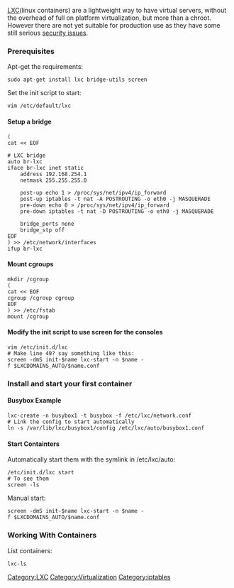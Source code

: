 [[LXC]](linux containers) are a lightweight way to have virtual servers, without the overhead of full on platform virtualization, but more than a chroot. However there are not yet suitable for production use as they have some still serious [http://blog.bofh.it/debian/id_413 security issues].

=== Prerequisites ===
Apt-get the requirements: 
 sudo apt-get install lxc bridge-utils screen

Set the init script to start:
 vim /etc/default/lxc 

==== Setup a bridge ====
<pre>
(
cat << EOF

# LXC bridge
auto br-lxc
iface br-lxc inet static
    address 192.168.254.1
    netmask 255.255.255.0

    post-up echo 1 > /proc/sys/net/ipv4/ip_forward
    post-up iptables -t nat -A POSTROUTING -o eth0 -j MASQUERADE
    pre-down echo 0 > /proc/sys/net/ipv4/ip_forward
    pre-down iptables -t nat -D POSTROUTING -o eth0 -j MASQUERADE

    bridge_ports none
    bridge_stp off
EOF
) >> /etc/network/interfaces
ifup br-lxc
</pre>

==== Mount cgroups ====
<pre>
mkdir /cgroup
(
cat << EOF
cgroup /cgroup cgroup
EOF
) >> /etc/fstab
mount /cgroup
</pre>

==== Modify the init script to use screen for the consoles ====
 vim /etc/init.d/lxc
 # Make line 49? say something like this:
 screen -dmS init-$name lxc-start -n $name -f $LXCDOMAINS_AUTO/$name.conf

=== Install and start your first container ===

==== Busybox Example ====
 lxc-create -n busybox1 -t busybox -f /etc/lxc/network.conf
 # Link the config to start automatically
 ln -s /var/lib/lxc/busybox1/config /etc/lxc/auto/busybox1.conf

==== Start Containters ==== 
Automatically start them with the symlink in /etc/lxc/auto:
 /etc/init.d/lxc start
 # To see them 
 screen -ls

Manual start:
 screen -dmS init-$name lxc-start -n $name -f $LXCDOMAINS_AUTO/$name.conf

=== Working With Containers ===
List containers:
 lxc-ls


[[Category:LXC]][[Category:Virtualization]][[Category:iptables]]
